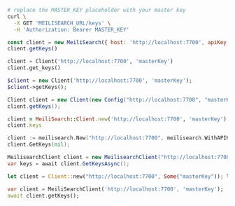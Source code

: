 <CodeGroup>

```bash cURL
# replace the MASTER_KEY placeholder with your master key
curl \
  -X GET 'MEILISEARCH_URL/keys' \
  -H 'Authorization: Bearer MASTER_KEY'
```

```javascript JS
const client = new MeiliSearch({ host: 'http://localhost:7700', apiKey: 'masterKey' })
client.getKeys()
```

```python Python
client = Client('http://localhost:7700', 'masterKey')
client.get_keys()
```

```php PHP
$client = new Client('http://localhost:7700', 'masterKey');
$client->getKeys();
```

```java Java
Client client = new Client(new Config("http://localhost:7700", "masterKey"));
client.getKeys();
```

```ruby Ruby
client = MeiliSearch::Client.new('http://localhost:7700', 'masterKey')
client.keys
```

```go Go
client := meilisearch.New("http://localhost:7700", meilisearch.WithAPIKey("masterKey"))
client.GetKeys(nil);
```

```csharp C#
MeilisearchClient client = new MeilisearchClient("http://localhost:7700", "masterKey");
var keys = await client.GetKeysAsync();
```

```rust Rust
let client = Client::new("http://localhost:7700", Some("masterKey")); let keys = client .get_keys() .await .unwrap();
```

```dart Dart
var client = MeiliSearchClient('http://localhost:7700', 'masterKey');
await client.getKeys();
```
</CodeGroup>